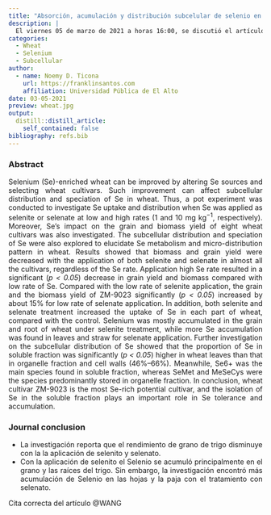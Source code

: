 ```yaml
---
title: "Absorción, acumulación y distribución subcelular de selenio en trigo"
description: |
  El viernes 05 de marzo de 2021 a horas 16:00, se discutió el artículo original: Insights into uptake, accumulation, and subcellular distribution of selenium among eight wheat (*Triticum aestivum* L.) cultivars supplied with selenite and selenate.
categories:
  - Wheat
  - Selenium
  - Subcellular
author:
  - name: Noemy D. Ticona
    url: https://franklinsantos.com
    affiliation: Universidad Pública de El Alto
date: 03-05-2021
preview: wheat.jpg
output:
  distill::distill_article:
    self_contained: false
bibliography: refs.bib
---
```


<style>
body {
text-align: justify}
</style>

### Abstract
Selenium (Se)-enriched wheat can be improved by altering Se sources and selecting wheat cultivars. Such improvement can affect subcellular distribution and speciation of Se in wheat. Thus, a pot experiment was conducted to investigate Se uptake and distribution when Se was applied as selenite or selenate at low and high rates (1 and 10 mg kg^−1^, respectively). Moreover, Se’s impact on the grain and biomass yield of eight wheat cultivars was also investigated. The subcellular distribution and speciation of Se were also explored to elucidate Se metabolism and micro-distribution pattern in wheat. Results showed that biomass and grain yield were decreased with the application of both selenite and selenate in almost all the cultivars, regardless of the Se rate. Application high Se rate resulted in a significant (*p < 0.05*) decrease in grain yield and biomass compared with low rate of Se. Compared with the low rate of selenite application, the grain and the biomass yield of ZM-9023 significantly (*p < 0.05*) increased by about 15% for low rate of selenate application. In addition, both selenite and selenate treatment increased the uptake of Se in each part of wheat, compared with the control. Selenium was mostly accumulated in the grain and root of wheat under selenite treatment, while more Se accumulation was found in leaves and straw for selenate application. Further investigation on the subcellular distribution of Se showed that the proportion of Se in soluble fraction was significantly (*p < 0.05*) higher in wheat leaves than that in organelle fraction and cell walls (46%–66%). Meanwhile, Se6+ was the main species found in soluble fraction, whereas SeMet and MeSeCys were the species predominantly stored in organelle fraction. In conclusion, wheat cultivar ZM-9023 is the most Se-rich potential cultivar, and the isolation of Se in the soluble fraction plays an important role in Se tolerance and accumulation.

### Journal conclusion
- La investigación reporta que el rendimiento de grano de trigo disminuye con la la aplicación de selenito y selenato.
- Con la aplicación de selenito el Selenio se acumuló principalmente en el grano y las raíces del trigo. Sin embargo, la investigación encontró más acumulación de Selenio en las hojas y la paja con el tratamiento con selenato. 

Cita correcta del artículo @WANG




